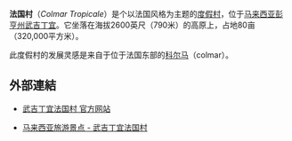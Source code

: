 {{expand|time=2011-04-30T03:16:45+00:00}}
'''法国村'''（''Colmar Tropicale''）是个以法国风格为主题的[[度假村|度假村]]，位于[[马来西亚|马来西亚]][[彭亨州|彭亨州]][[武吉丁宜|武吉丁宜]]。它坐落在海拔2600英尺（790米）的高原上，占地80亩（320,000平方米）。

此度假村的发展灵感是来自于位于法国东部的[[科尔马|科尔马]]（colmar）。

== 外部連結 ==
* {{en icon}}[https://web.archive.org/web/20110419211435/http://berjayahotel.com/berjayahills/index.asp 武吉丁宜法国村 官方网站]
* [https://web.archive.org/web/20150906000914/http://itravelkaki.com/malaysiadestination.php?place=176 马来西亚旅游景点 - 武吉丁宜法国村]